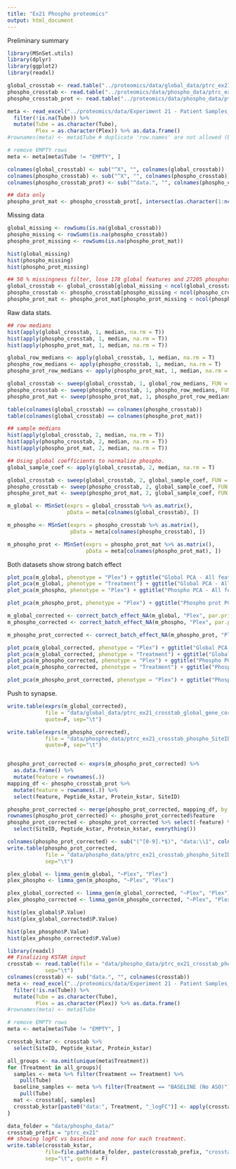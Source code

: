 ```yaml
---
title: "Ex21 Phospho proteomics"
output: html_document
---
```


Preliminary summary




```r
library(MSnSet.utils)
library(dplyr)
library(ggplot2)
library(readxl)

global_crosstab <- read.table("../proteomics/data/global_data/ptrc_ex21_crosstab_global_gene_original.txt")
phospho_crosstab <- read.table("../proteomics/data/phospho_data/ptrc_ex21_crosstab_phospho_siteID_original.txt")
phospho_crosstab_prot <- read.table("../proteomics/data/phospho_data/ptrc_ex21_crosstab_phospho_siteID_prot_original.txt", sep = "\t")

meta <- read_excel("../proteomics/data/Experiment 21 - Patient Samples_F.xlsx", sheet = 2) %>%
  filter(!is.na(Tube)) %>%
  mutate(Tube = as.character(Tube),
         Plex = as.character(Plex)) %>% as.data.frame()
#rownames(meta) <- meta$Tube # duplicate 'row.names' are not allowed (because of EMPTY and PNNL REFERENCE rows)

# remove EMPTY rows
meta <- meta[meta$Tube != "EMPTY", ]

colnames(global_crosstab) <- sub("^X", "", colnames(global_crosstab))
colnames(phospho_crosstab) <- sub("^X", "", colnames(phospho_crosstab))
colnames(phospho_crosstab_prot) <- sub("^data.", "", colnames(phospho_crosstab_prot))

## data only
phospho_prot_mat <- phospho_crosstab_prot[, intersect(as.character(1:ncol(phospho_crosstab_prot)), colnames(phospho_crosstab_prot))]


```


Missing data


```r
global_missing <- rowSums(is.na(global_crosstab))
phospho_missing <- rowSums(is.na(phospho_crosstab))
phospho_prot_missing <- rowSums(is.na(phospho_prot_mat))

hist(global_missing)
hist(phospho_missing)
hist(phospho_prot_missing)

## 50 % missingness filter, lose 178 global features and 27205 phosphosites
global_crosstab <- global_crosstab[global_missing < ncol(global_crosstab)/2, ]
phospho_crosstab <- phospho_crosstab[phospho_missing < ncol(phospho_crosstab)/2, ]
phospho_prot_mat <- phospho_prot_mat[phospho_prot_missing < ncol(phospho_crosstab)/2, ]

```


Raw data stats.


```r
## row medians
hist(apply(global_crosstab, 1, median, na.rm = T))
hist(apply(phospho_crosstab, 1, median, na.rm = T))
hist(apply(phospho_prot_mat, 1, median, na.rm = T))

global_row_medians <- apply(global_crosstab, 1, median, na.rm = T)
phospho_row_medians <- apply(phospho_crosstab, 1, median, na.rm = T)
phospho_prot_row_medians <- apply(phospho_prot_mat, 1, median, na.rm = T)

global_crosstab <- sweep(global_crosstab, 1, global_row_medians, FUN = '-')
phospho_crosstab <- sweep(phospho_crosstab, 1, phospho_row_medians, FUN = '-')
phospho_prot_mat <- sweep(phospho_prot_mat, 1, phospho_prot_row_medians, FUN = '-')

```



```r
table(colnames(global_crosstab) == colnames(phospho_crosstab))
table(colnames(global_crosstab) == colnames(phospho_prot_mat))

## sample medians
hist(apply(global_crosstab, 2, median, na.rm = T))
hist(apply(phospho_crosstab, 2, median, na.rm = T))
hist(apply(phospho_prot_mat, 2, median, na.rm = T))

## Using global coefficients to normalize phospho.
global_sample_coef <- apply(global_crosstab, 2, median, na.rm = T)

global_crosstab <- sweep(global_crosstab, 2, global_sample_coef, FUN = '-')
phospho_crosstab <- sweep(phospho_crosstab, 2, global_sample_coef, FUN = '-')
phospho_prot_mat <- sweep(phospho_prot_mat, 2, global_sample_coef, FUN = '-')

```



```r
m_global <- MSnSet(exprs = global_crosstab %>% as.matrix(), 
                   pData = meta[colnames(global_crosstab), ])

m_phospho <- MSnSet(exprs = phospho_crosstab %>% as.matrix(), 
                    pData = meta[colnames(phospho_crosstab), ])

m_phospho_prot <- MSnSet(exprs = phospho_prot_mat %>% as.matrix(), 
                         pData = meta[colnames(phospho_prot_mat), ])

```


Both datasets show strong batch effect


```r
plot_pca(m_global, phenotype = "Plex") + ggtitle("Global PCA - All features by Plex")
plot_pca(m_global, phenotype = "Treatment") + ggtitle("Global PCA - All features by Plex")
plot_pca(m_phospho, phenotype = "Plex") + ggtitle("Phospho PCA - All features by Plex")

plot_pca(m_phospho_prot, phenotype = "Plex") + ggtitle("Phospho prot PCA - All features by Plex")

```


```r
m_global_corrected <- correct_batch_effect_NA(m_global, "Plex", par.prior = T)
m_phospho_corrected <- correct_batch_effect_NA(m_phospho, "Plex", par.prior = T)

m_phospho_prot_corrected <- correct_batch_effect_NA(m_phospho_prot, "Plex", par.prior = T)

```



```r
plot_pca(m_global_corrected, phenotype = "Plex") + ggtitle("Global PCA - All features by Plex, Corrected")
plot_pca(m_global_corrected, phenotype = "Treatment") + ggtitle("Global PCA - All features by Plex, Corrected")
plot_pca(m_phospho_corrected, phenotype = "Plex") + ggtitle("Phospho PCA - All features by Plex, Corrected")
plot_pca(m_phospho_corrected, phenotype = "Treatment") + ggtitle("Phospho PCA - All features by Plex, Corrected")

plot_pca(m_phospho_prot_corrected, phenotype = "Plex") + ggtitle("Phospho prot PCA - All features by Plex, Corrected")

```

Push to synapse.

```r
write.table(exprs(m_global_corrected), 
            file = "data/global_data/ptrc_ex21_crosstab_global_gene_corrected.txt",
            quote=F, sep="\t")

write.table(exprs(m_phospho_corrected), 
            file = "data/phospho_data/ptrc_ex21_crosstab_phospho_SiteID_corrected.txt",
            quote=F, sep="\t")


phospho_prot_corrected <- exprs(m_phospho_prot_corrected) %>%
  as.data.frame() %>%
  mutate(feature = rownames(.))
mapping_df <- phospho_crosstab_prot %>%
  mutate(feature = rownames(.)) %>%
  select(feature, Peptide_kstar, Protein_kstar, SiteID)

phospho_prot_corrected <- merge(phospho_prot_corrected, mapping_df, by = "feature")
rownames(phospho_prot_corrected) <- phospho_prot_corrected$feature
phospho_prot_corrected <- phospho_prot_corrected %>% select(-feature) %>%
  select(SiteID, Peptide_kstar, Protein_kstar, everything())

colnames(phospho_prot_corrected) <- sub("(^[0-9].*$)", "data:\\1", colnames(phospho_prot_corrected))
write.table(phospho_prot_corrected, 
            file = "data/phospho_data/ptrc_ex21_crosstab_phospho_SiteID_prot_corrected.txt",
            sep="\t")

```


```r
plex_global <- limma_gen(m_global, "~Plex", "Plex")
plex_phospho <- limma_gen(m_phospho, "~Plex", "Plex")

plex_global_corrected <- limma_gen(m_global_corrected, "~Plex", "Plex")
plex_phospho_corrected <- limma_gen(m_phospho_corrected, "~Plex", "Plex")


```



```r
hist(plex_global$P.Value)
hist(plex_global_corrected$P.Value)

hist(plex_phospho$P.Value)
hist(plex_phospho_corrected$P.Value)

```





```r
library(readxl)
## Finalizing KSTAR input
crosstab <- read.table(file = "data/phospho_data/ptrc_ex21_crosstab_phospho_SiteID_prot_corrected.txt",
            sep="\t")
colnames(crosstab) <- sub("data.", "", colnames(crosstab))
meta <- read_excel("../proteomics/data/Experiment 21 - Patient Samples_F.xlsx", sheet = 2) %>%
  filter(!is.na(Tube)) %>%
  mutate(Tube = as.character(Tube),
         Plex = as.character(Plex)) %>% as.data.frame()
#rownames(meta) <- meta$Tube

# remove EMPTY rows
meta <- meta[meta$Tube != "EMPTY", ]

crosstab_kstar <- crosstab %>%
  select(SiteID, Peptide_kstar, Protein_kstar)

all_groups <- na.omit(unique(meta$Treatment))
for (Treatment in all_groups){
  samples <- meta %>% filter(Treatment == Treatment) %>%
    pull(Tube)
  baseline_samples <- meta %>% filter(Treatment == "BASELINE (No ASO)") %>% 
    pull(Tube)
  mat <- crosstab[, samples]
  crosstab_kstar[paste0("data:", Treatment, "_logFC")] <- apply(crosstab[, samples], 1, mean, na.rm = T) - apply(crosstab[, baseline_samples], 1, mean, na.rm = T)
}

data_folder = "data/phospho_data/"
crosstab_prefix = "ptrc_ex21"
## showing logFC vs baseline and none for each treatment.
write.table(crosstab_kstar,
            file=file.path(data_folder, paste(crosstab_prefix, "crosstab_phospho_treatments_logFC.txt", sep="_")),
            sep="\t", quote = F)

```


